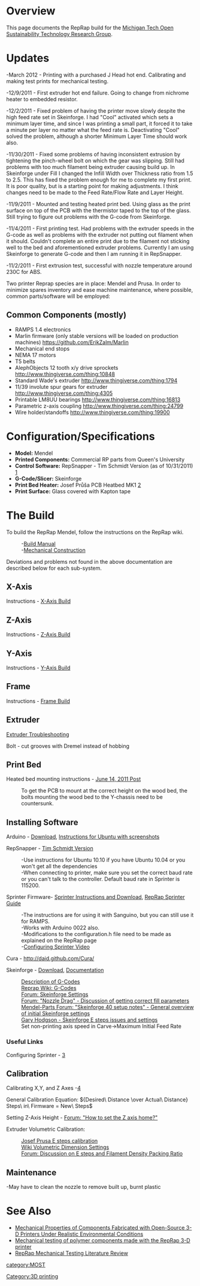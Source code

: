 {{MOST}}{{MOST-RepRap}}

= Overview =
This page documents the RepRap build for the [[MOST|Michigan Tech Open Sustainability Technology Research Group]].

= Updates =

-March 2012 - Printing with a purchased J Head hot end. Calibrating and making test prints for mechanical testing.

-12/9/2011 - First extruder hot end failure. Going to change from nichrome heater to embedded resistor.

-12/2/2011 - Fixed problem of having the printer move slowly despite the high feed rate set in Skeinforge. I had "Cool" activated which sets a minimum layer time, and since I was printing a small part, it forced it to take a minute per layer no matter what the feed rate is. Deactivating "Cool" solved the problem, although a shorter Minimum Layer Time should work also.

-11/30/2011 - Fixed some problems of having inconsistent extrusion by tightening the pinch-wheel bolt on which the gear was slipping. Still had problems with too much filament being extruder causing build up. In Skeinforge under Fill I changed the Infill Width over Thickness ratio from 1.5 to 2.5. This has fixed the problem enough for me to complete my first print. It is poor quality, but is a starting point for making adjustments. I think changes need to be made to the Feed Rate/Flow Rate and Layer Height.

-11/9/2011 - Mounted and testing heated print bed. Using glass as the print surface on top of the PCB with the thermistor taped to the top of the glass. Still trying to figure out problems with the G-code from Skeinforge.

-11/4/2011 - First printing test. Had problems with the extruder speeds in the G-code as well as problems with the extruder not putting out filament when it should. Couldn't complete an entire print due to the filament not sticking well to the bed and aforementioned extruder problems. Currently I am using Skeinforge to generate G-code and then I am running it in RepSnapper.

-11/2/2011 - First extrusion test, successful with nozzle temperature around 230C for ABS.

Two printer Reprap species are in place: Mendel and Prusa. In order to minimize spares inventory and ease machine maintenance, where possible, common parts/software will be employed:

== Common Components (mostly) ==
*RAMPS 1.4 electronics
*Marlin firmware (only stable versions will be loaded on production machines) [[https://github.com/ErikZalm/Marlin]]
*Mechanical end stops
*NEMA 17 motors
*T5 belts
*AlephObjects 12 tooth x/y drive sprockets [[http://www.thingiverse.com/thing:10848]]
*Standard Wade's extruder [[http://www.thingiverse.com/thing:1794]]
*11/39 involute spur gears for extruder [[http://www.thingiverse.com/thing:4305]]
*Printable LM8UU bearings [[http://www.thingiverse.com/thing:16813]]
*Parametric z-axis coupling [[http://www.thingiverse.com/thing:24799]]
*Wire holder/standoffs [[http://www.thingiverse.com/thing:19900]]

= Configuration/Specifications =
*'''Model:''' Mendel
*'''Printed Components:''' Commercial RP parts from Queen's University
*'''Control Software:''' RepSnapper - Tim Schmidt Version (as of 10/31/2011) [https://github.com/timschmidt/repsnapper]
*'''G-Code/Slicer:''' Skeinforge
*'''Print Bed Heater:''' Josef Průša PCB Heatbed MK1 [http://reprap.org/wiki/PCB_Heatbed]
*'''Print Surface:''' Glass covered with Kapton tape

= The Build =
To build the RepRap Mendel, follow the instructions on the RepRap wiki.
:-[http://reprap.org/wiki/Mendel_Build_Manual Build Manual]
:-[http://reprap.org/wiki/Mechanical_construction Mechanical Construction]

Deviations and problems not found in the above documentation are described below for each sub-system.

== X-Axis ==
Instructions - [http://reprap.org/wiki/Mendel_X-axis X-Axis Build] 

== Z-Axis ==
Instructions - [http://reprap.org/wiki/Mendel_Z-axis Z-Axis Build]

== Y-Axis ==
Instructions - [http://reprap.org/wiki/Mendel_Y-axis Y-Axis Build]

== Frame ==
Instructions - [http://reprap.org/wiki/Mendel_frame Frame Build]

== Extruder ==
[http://reprap.org/wiki/Mendel_User_Manual:_Extruder#The_stepper_shaft_grinds_through_the_filament_instead_of_gripping_it Extruder Troubleshooting]

Bolt - cut grooves with Dremel instead of hobbing

== Print Bed ==

Heated bed mounting instructions - [http://josefprusa.cz/blog June 14, 2011 Post]
:To get the PCB to mount at the correct height on the wood bed, the bolts mounting the wood bed to the Y-chassis need to be countersunk.


== Installing Software ==

Arduino - [http://arduino.cc/en/Main/Software Download], [http://www.pluggy.me.uk/arduino-ubuntu/ Instructions for Ubuntu with screenshots]

RepSnapper - [https://github.com/timschmidt/repsnapper/blob/master/doc/manual.asciidoc Tim Schmidt Version]
:-Use instructions for Ubuntu 10.10 if you have Ubuntu 10.04 or you won't get all the dependencies
:-When connecting to printer, make sure you set the correct baud rate or you can't talk to the controller. Default baud rate in Sprinter is 115200.

Sprinter Firmware- [https://github.com/kliment/Sprinter Sprinter Instructions and Download], [http://reprap.org/wiki/Sprinter RepRap Sprinter Guide]
:-The instructions are for using it with Sanguino, but you can still use it for RAMPS.
:-Works with Arduino 0022 also.
:-Modifications to the configuration.h file need to be made as explained on the RepRap page
:-[http://www.youtube.com/watch?v=oe3HJzL1vQI Configuring Sprinter Video]

Cura - http://daid.github.com/Cura/

Skeinforge - [http://fabmetheus.crsndoo.com/ Download], [http://fabmetheus.crsndoo.com/wiki/index.php/Skeinforge Documentation]

:[http://fabmetheus.crsndoo.com/wiki/index.php/G-Code Description of G-Codes]
:[http://reprap.org/wiki/G-code Reprap Wiki: G-Codes]
:[http://forums.reprap.org/read.php?154,27434 Forum: Skeinforge Settings]
:[http://forums.reprap.org/read.php?154,88680 Forum: "Nozzle Drag" - Discussion of getting correct fill parameters]
:[http://www.mendel-parts.com/new_forum/phpBB3/viewtopic.php?f=37&t=256 Mendel-Parts Forum: "Skeinforge 40 setup notes" - General overview of initial Skeinforge settings]
:[http://garyhodgson.com/reprap/2011/04/skeinforge-40/ Gary Hodgson - Skeinforge E steps issues and settings]
:Set non-printing axis speed in Carve->Maximum Initial Feed Rate

=== Useful Links ===
Configuring Sprinter - [http://www.youtube.com/watch?v=oe3HJzL1vQI]

== Calibration ==
Calibrating X,Y, and Z Axes -[http://www.youtube.com/watch?v=wAL9d7FgInk]

General Calibration Equation:
<math> {Desired\ Distance \over Actual\ Distance} Steps\ in\ Firmware = New\ Steps </math>

Setting Z-Axis Height - [http://forums.reprap.org/read.php?151,69145,78379 Forum: "How to set the Z axis home?"]

Extruder Volumetric Calibration:
:[http://josefprusa.cz/skeinforge-40-volumetric-calibration Josef Prusa E steps calibration]
:[http://reprap.org/wiki/Volumetric_Dimension_settings Wiki Volumetric Dimension Settings]
:[http://forums.reprap.org/read.php?154,75635 Forum: Discussion on E steps and Filament Density Packing Ratio]

== Maintenance ==

-May have to clean the nozzle to remove built up, burnt plastic

= See Also =
* [[Mechanical Properties of Components Fabricated with Open-Source 3-D Printers Under Realistic Environmental Conditions]]
* [[Mechanical testing of polymer components made with the RepRap 3-D printer]]
* [[RepRap Mechanical Testing Literature Review]]

[[category:MOST]]
[[Category:3D printing]]
